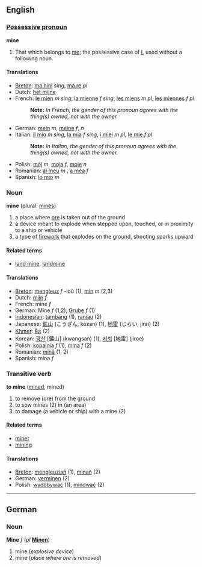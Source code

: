 ==English==

===[[Possessive pronoun]]===
'''mine'''

#That which belongs to [[me]]; the possessive case of [[I]], used without a following noun.

====Translations====
*[[Breton]]: [[ma hini]] ''sing'', [[ma re]] ''pl''
*Dutch: [[het mijne]]
*French: [[le mien]] ''m sing'', [[la mienne]] ''f sing'', [[les miens]] ''m pl'', [[les miennes]] ''f pl''
*:'''Note:''' ''In French, the gender of this pronoun agrees with the thing(s) owned, not with the owner.''
*German: [[mein]] ''m'', [[meine]] ''f'', [[ ]] ''n''
*Italian: [[il mio]] ''m sing'', [[la mia]] ''f sing'', [[i miei]] ''m pl'', [[le mie]] ''f pl''
*:'''Note:''' ''In Italian, the gender of this pronoun agrees with the thing(s) owned, not with the owner.''
*Polish: [[mój]] ''m'', [[moja]] ''f'', [[moje]] ''n''
*Romanian: [[al meu]] ''m'' , [[a mea]] ''f'' 
*Spanish: [[lo mio]] ''m''

===Noun===
'''mine''' (plural: [[mines]])

#a place where [[ore]] is taken out of the ground
#a device meant to explode when stepped upon, touched, or in proximity to a ship or vehicle
#a type of [[firework]] that explodes on the ground, shooting sparks upward

====Related terms====
*[[land mine]], [[landmine]]

====Translations====
*[[Breton]]: [[mengleuz]] ''f'' -ioù (1), [[min]] ''m'' (2,3)
*Dutch: [[mijn]] ''f''
*French: mine ''f''
*German: Mine ''f'' (1,2), [[Grube]] ''f'' (1)
*[[Indonesian]]: [[tambang]] (1), [[ranjau]] (2)
*Japanese: [[鉱山]] (こうざん, kōzan) (1), [[地雷]] (じらい, jirai) (2)
*[[Khmer]]: [[មីន]] (2)
*Korean: [[광산]] [鑛山] (kwangsan) (1), [[지뢰]] [地雷] (jiroe)
*Polish: [[kopalnia]] ''f'' (1), [[mina]] ''f'' (2)
*Romanian: [[mină]] (1, 2)
*Spanish: mina ''f''

===Transitive verb===
'''to mine''' ([[mined]], mined)

#to remove (ore) from the ground
#to sow mines (2) in (an area)
#to damage (a vehicle or ship) with a mine (2)

====Related terms====
*[[miner]]
*[[mining]]

====Translations====
*[[Breton]]: [[mengleuziañ]] (1), [[minañ]] (2)
*German: [[verminen]] (2)
*Polish: [[wydobywać]] (1), [[minować]] (2)

----
==German==

===Noun===
'''Mine''' ''f'' (''pl'' '''[[Minen]]''')

#mine (''explosive device'')
#mine (''place where ore is removed'')